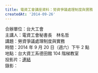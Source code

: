 ```yaml
---
title: 電資工會講座資料：勞資爭議處理制度與實務
createdAt: '2014-09-26'
---
```


合辦單位：台大工會  
主講人：電資工會秘書長　林名哲  
講題：勞資爭議處理制度與實務  
時間：2014 年 9 月 20 日（週六）下午 2 點  
地點：台大資工系德田館 104 階梯教室  
投影片：[連結](http://www.slideshare.net/TUEEIT/20140920-39320054)  
錄影：

<YouTube videoId="3GG7dACrFsI" />
